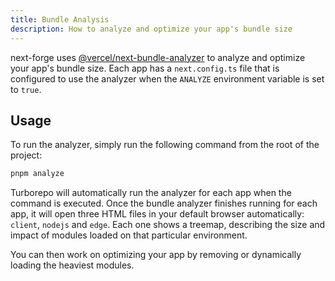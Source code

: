 ```yaml
---
title: Bundle Analysis
description: How to analyze and optimize your app's bundle size
---
```


next-forge uses [@vercel/next-bundle-analyzer](https://github.com/vercel/next-bundle-analyzer) to analyze and optimize your app's bundle size. Each app has a `next.config.ts` file that is configured to use the analyzer when the `ANALYZE` environment variable is set to `true`.

## Usage

To run the analyzer, simply run the following command from the root of the project:

```sh title="Terminal"
pnpm analyze
```

Turborepo will automatically run the analyzer for each app when the command is executed. Once the bundle analyzer finishes running for each app, it will open three HTML files in your default browser automatically: `client`, `nodejs` and `edge`. Each one shows a treemap, describing the size and impact of modules loaded on that particular environment.

You can then work on optimizing your app by removing or dynamically loading the heaviest modules.
